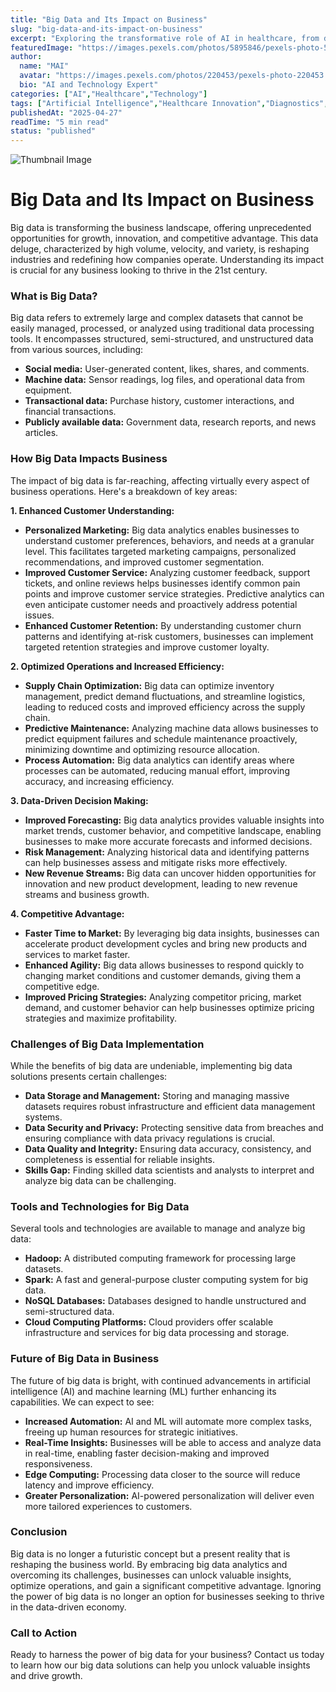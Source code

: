 ```yaml
---
title: "Big Data and Its Impact on Business"
slug: "big-data-and-its-impact-on-business"
excerpt: "Exploring the transformative role of AI in healthcare, from diagnostics to drug discovery."
featuredImage: "https://images.pexels.com/photos/5895846/pexels-photo-5895846.jpeg?auto=compress&cs=tinysrgb&w=1260&h=750&dpr=1"
author:
  name: "MAI"
  avatar: "https://images.pexels.com/photos/220453/pexels-photo-220453.jpeg?auto=compress&cs=tinysrgb&w=1260&h=750&dpr=1"
  bio: "AI and Technology Expert"
categories: ["AI","Healthcare","Technology"]
tags: ["Artificial Intelligence","Healthcare Innovation","Diagnostics","Drug Discovery"]
publishedAt: "2025-04-27"
readTime: "5 min read"
status: "published"
---
```

![Thumbnail Image](https://images.pexels.com/photos/5895846/pexels-photo-5895846.jpeg?auto=compress&cs=tinysrgb&w=1260&h=750&dpr=1 "AI in Healthcare")

# Big Data and Its Impact on Business

Big data is transforming the business landscape, offering unprecedented opportunities for growth, innovation, and competitive advantage.  This data deluge, characterized by high volume, velocity, and variety, is reshaping industries and redefining how companies operate. Understanding its impact is crucial for any business looking to thrive in the 21st century.

### What is Big Data?

Big data refers to extremely large and complex datasets that cannot be easily managed, processed, or analyzed using traditional data processing tools.  It encompasses structured, semi-structured, and unstructured data from various sources, including:

* **Social media:** User-generated content, likes, shares, and comments.
* **Machine data:** Sensor readings, log files, and operational data from equipment.
* **Transactional data:** Purchase history, customer interactions, and financial transactions.
* **Publicly available data:** Government data, research reports, and news articles.


### How Big Data Impacts Business

The impact of big data is far-reaching, affecting virtually every aspect of business operations. Here's a breakdown of key areas:

**1. Enhanced Customer Understanding:**

* **Personalized Marketing:** Big data analytics enables businesses to understand customer preferences, behaviors, and needs at a granular level. This facilitates targeted marketing campaigns, personalized recommendations, and improved customer segmentation.
* **Improved Customer Service:** Analyzing customer feedback, support tickets, and online reviews helps businesses identify common pain points and improve customer service strategies.  Predictive analytics can even anticipate customer needs and proactively address potential issues.
* **Enhanced Customer Retention:** By understanding customer churn patterns and identifying at-risk customers, businesses can implement targeted retention strategies and improve customer loyalty.


**2. Optimized Operations and Increased Efficiency:**

* **Supply Chain Optimization:** Big data can optimize inventory management, predict demand fluctuations, and streamline logistics, leading to reduced costs and improved efficiency across the supply chain.
* **Predictive Maintenance:** Analyzing machine data allows businesses to predict equipment failures and schedule maintenance proactively, minimizing downtime and optimizing resource allocation.
* **Process Automation:** Big data analytics can identify areas where processes can be automated, reducing manual effort, improving accuracy, and increasing efficiency.


**3. Data-Driven Decision Making:**

* **Improved Forecasting:** Big data analytics provides valuable insights into market trends, customer behavior, and competitive landscape, enabling businesses to make more accurate forecasts and informed decisions.
* **Risk Management:** Analyzing historical data and identifying patterns can help businesses assess and mitigate risks more effectively.
* **New Revenue Streams:** Big data can uncover hidden opportunities for innovation and new product development, leading to new revenue streams and business growth.


**4. Competitive Advantage:**

* **Faster Time to Market:** By leveraging big data insights, businesses can accelerate product development cycles and bring new products and services to market faster.
* **Enhanced Agility:** Big data allows businesses to respond quickly to changing market conditions and customer demands, giving them a competitive edge.
* **Improved Pricing Strategies:** Analyzing competitor pricing, market demand, and customer behavior can help businesses optimize pricing strategies and maximize profitability.



### Challenges of Big Data Implementation

While the benefits of big data are undeniable, implementing big data solutions presents certain challenges:

* **Data Storage and Management:** Storing and managing massive datasets requires robust infrastructure and efficient data management systems.
* **Data Security and Privacy:** Protecting sensitive data from breaches and ensuring compliance with data privacy regulations is crucial.
* **Data Quality and Integrity:** Ensuring data accuracy, consistency, and completeness is essential for reliable insights.
* **Skills Gap:**  Finding skilled data scientists and analysts to interpret and analyze big data can be challenging.


### Tools and Technologies for Big Data

Several tools and technologies are available to manage and analyze big data:

* **Hadoop:** A distributed computing framework for processing large datasets.
* **Spark:** A fast and general-purpose cluster computing system for big data.
* **NoSQL Databases:** Databases designed to handle unstructured and semi-structured data.
* **Cloud Computing Platforms:** Cloud providers offer scalable infrastructure and services for big data processing and storage.


### Future of Big Data in Business

The future of big data is bright, with continued advancements in artificial intelligence (AI) and machine learning (ML) further enhancing its capabilities.  We can expect to see:

* **Increased Automation:** AI and ML will automate more complex tasks, freeing up human resources for strategic initiatives.
* **Real-Time Insights:**  Businesses will be able to access and analyze data in real-time, enabling faster decision-making and improved responsiveness.
* **Edge Computing:** Processing data closer to the source will reduce latency and improve efficiency.
* **Greater Personalization:**  AI-powered personalization will deliver even more tailored experiences to customers.



### Conclusion

Big data is no longer a futuristic concept but a present reality that is reshaping the business world.  By embracing big data analytics and overcoming its challenges, businesses can unlock valuable insights, optimize operations, and gain a significant competitive advantage.  Ignoring the power of big data is no longer an option for businesses seeking to thrive in the data-driven economy.


### Call to Action

Ready to harness the power of big data for your business?  Contact us today to learn how our big data solutions can help you unlock valuable insights and drive growth.
